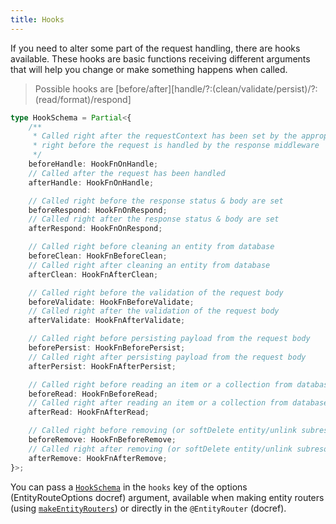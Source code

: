 ```yaml
---
title: Hooks
---
```


If you need to alter some part of the request handling, there are hooks available.
These hooks are basic functions receiving different arguments that will help you change or make something happens when called.

> Possible hooks are [before/after][handle/?:(clean/validate/persist)/?:(read/format)/respond]

```typescript
type HookSchema = Partial<{
    /**
     * Called right after the requestContext has been set by the appropriate middleware &
     * right before the request is handled by the response middleware
     */
    beforeHandle: HookFnOnHandle;
    // Called after the request has been handled
    afterHandle: HookFnOnHandle;

    // Called right before the response status & body are set
    beforeRespond: HookFnOnRespond;
    // Called right after the response status & body are set
    afterRespond: HookFnOnRespond;

    // Called right before cleaning an entity from database
    beforeClean: HookFnBeforeClean;
    // Called right after cleaning an entity from database
    afterClean: HookFnAfterClean;

    // Called right before the validation of the request body
    beforeValidate: HookFnBeforeValidate;
    // Called right after the validation of the request body
    afterValidate: HookFnAfterValidate;

    // Called right before persisting payload from the request body
    beforePersist: HookFnBeforePersist;
    // Called right after persisting payload from the request body
    afterPersist: HookFnAfterPersist;

    // Called right before reading an item or a collection from database
    beforeRead: HookFnBeforeRead;
    // Called right after reading an item or a collection from database
    afterRead: HookFnAfterRead;

    // Called right before removing (or softDelete entity/unlink subresource) an entity from database
    beforeRemove: HookFnBeforeRemove;
    // Called right after removing (or softDelete entity/unlink subresource) an entity from database
    afterRemove: HookFnAfterRemove;
}>;
```

You can pass a [`HookSchema`](/definitions#hookschema) in the `hooks` key of the options (EntityRouteOptions docref) argument,
available when making entity routers (using [`makeEntityRouters`](/definitions#makeentityrouters)) or directly in the `@EntityRouter` (docref).
